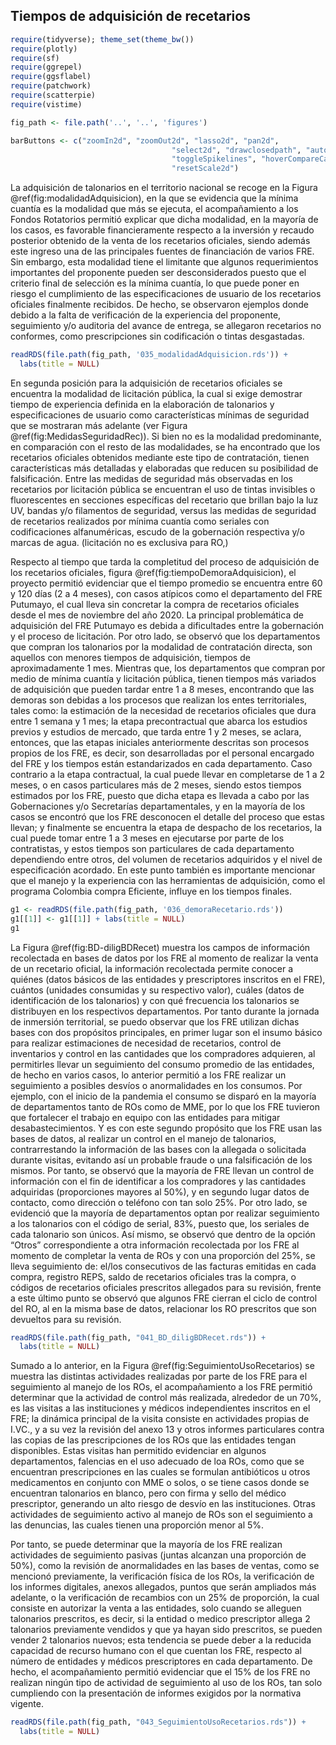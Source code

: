 ## Tiempos de adquisición de recetarios

```r
require(tidyverse); theme_set(theme_bw())
require(plotly)
require(sf)
require(ggrepel)
require(ggsflabel)
require(patchwork)
require(scatterpie)
require(vistime)

fig_path <- file.path('..', '..', 'figures')

barButtons <- c("zoomIn2d", "zoomOut2d", "lasso2d", "pan2d", 
                                    "select2d", "drawclosedpath", "autoScale2d", "zoom2", 
                                    "toggleSpikelines", "hoverCompareCartesian", "hoverClosestCartesian", 
                                    "resetScale2d")
```

\maxdeadcycles=1000

La adquisición de talonarios en el territorio nacional se recoge en la Figura \@ref(fig:modalidadAdquisicion), en la que se evidencia que la mínima cuantía es la modalidad que más se ejecuta, el acompañamiento a los Fondos Rotatorios permitió explicar que dicha modalidad, en la mayoría de los casos, es favorable financieramente respecto a la inversión y recaudo posterior obtenido de la venta de los recetarios oficiales, siendo además este ingreso una de las principales fuentes de financiación de varios FRE. Sin embargo, esta modalidad tiene el limitante que algunos requerimientos importantes del proponente pueden ser desconsiderados puesto que el criterio final de selección es la mínima cuantía, lo que puede poner en riesgo el cumplimiento de las especificaciones de usuario de los recetarios oficiales finalmente recibidos. De hecho, se observaron ejemplos donde debido a la falta de verificación de la experiencia del proponente, seguimiento y/o auditoria del avance de entrega, se allegaron recetarios no conformes, como prescripciones sin codificación o tintas desgastadas. 

```r
readRDS(file.path(fig_path, '035_modalidadAdquisicion.rds')) + 
  labs(title = NULL)
```

En segunda posición para la adquisición de recetarios oficiales se encuentra la modalidad de licitación pública, la cual si exige demostrar tiempo de experiencia definida en la elaboración de talonarios y especificaciones de usuario como características mínimas de seguridad que se mostraran más adelante (ver Figura \@ref(fig:MedidasSeguridadRec)). Si bien no es la modalidad predominante, en comparación con el resto de las modalidades, se ha encontrado que los recetarios oficiales obtenidos mediante este tipo de contratación, tienen características más detalladas y elaboradas que reducen su posibilidad de falsificación. Entre las medidas de seguridad más observadas en los recetarios por licitación pública se encuentran el uso de tintas invisibles o fluorescentes en secciones específicas del recetario que brillan bajo la luz UV, bandas y/o filamentos de seguridad, versus las medidas de seguridad de recetarios realizados por mínima cuantía como seriales con codificaciones alfanuméricas, escudo de la gobernación respectiva y/o marcas de agua. (licitación no es exclusiva para RO,) 

Respecto al tiempo que tarda la completitud del proceso de adquisición de los recetarios oficiales, figura \@ref(fig:tiempoDemoraAdquisicion), el proyecto permitió evidenciar que el tiempo promedio se encuentra entre 60 y 120 días (2 a 4 meses), con casos atípicos como el departamento del FRE Putumayo, el cual lleva sin concretar la compra de recetarios oficiales desde el mes de noviembre del año 2020. La principal problemática de adquisición del FRE Putumayo es debida a dificultades entre la gobernación y el proceso de licitación. Por otro lado, se observó que los departamentos que compran los talonarios por la modalidad de contratación directa, son aquellos con menores tiempos de adquisición, tiempos de aproximadamente 1 mes. Mientras que, los departamentos que compran por medio de mínima cuantía y licitación pública, tienen tiempos más variados de adquisición que pueden tardar entre 1 a 8 meses, encontrando que las demoras son debidas a los procesos que realizan los entes territoriales, tales como: la estimación de la necesidad de recetarios oficiales que dura entre 1 semana y 1 mes; la etapa precontractual que abarca los estudios previos y estudios de mercado, que tarda entre 1 y 2 meses, se aclara, entonces, que las etapas iniciales anteriormente descritas son procesos propios de los FRE, es decir, son desarrolladas por el personal encargado del FRE y los tiempos están estandarizados en cada departamento. Caso contrario a la etapa contractual, la cual puede llevar en completarse de 1 a 2 meses, o en casos particulares más de 2 meses, siendo estos tiempos estimados por los FRE, puesto que dicha etapa es llevada a cabo por las Gobernaciones y/o Secretarías departamentales, y en la mayoría de los casos se encontró que los FRE desconocen el detalle del proceso que estas llevan; y finalmente se encuentra la etapa de despacho de los recetarios, la cual puede tomar entre 1 a 3 meses en ejecutarse por parte de los contratistas, y estos tiempos son particulares de cada departamento dependiendo entre otros, del volumen de recetarios adquiridos y el nivel de especificación acordado. En este punto también es importante mencionar que el manejo y la experiencia con las herramientas de adquisición, como el programa Colombia compra Eficiente, influye en los tiempos finales. 

```r
g1 <- readRDS(file.path(fig_path, '036_demoraRecetario.rds'))
g1[[1]] <- g1[[1]] + labs(title = NULL)
g1
```
La Figura \@ref(fig:BD-diligBDRecet) muestra los campos de información recolectada en bases de datos por los FRE al momento de realizar la venta de un recetario oficial, la información recolectada permite conocer a quiénes (datos básicos de las entidades y prescriptores inscritos en el FRE), cuántos (unidades consumidas y su respectivo valor), cuáles (datos de identificación de los talonarios) y con qué frecuencia los talonarios se distribuyen en los respectivos departamentos. Por tanto durante la jornada de inmersión territorial, se puedo observar que los FRE  utilizan dichas bases con dos propósitos principales, en primer lugar son el insumo básico para realizar estimaciones de necesidad de recetarios, control de inventarios y control en las cantidades que los compradores adquieren, al permitirles llevar un seguimiento del consumo promedio de las entidades, de hecho en varios casos, lo anterior permitió a los FRE realizar un seguimiento a posibles desvíos o anormalidades en los consumos. Por ejemplo, con el inicio de la pandemia el consumo se disparó en la mayoría de departamentos tanto de ROs como de MME, por lo que los FRE tuvieron que fortalecer el trabajo en equipo con las entidades para mitigar desabastecimientos. Y es con este segundo propósito que los FRE usan las bases de datos, al realizar un control en el manejo de talonarios, contrarrestando la información de las bases con la allegada o solicitada durante visitas, evitando así un probable fraude o una falsificación de los mismos. Por tanto, se observó que la mayoría de FRE llevan un control de información con el fin de identificar a los compradores y las cantidades adquiridas (proporciones mayores al 50%), y en segundo lugar datos de contacto, como dirección o teléfono con tan solo 25%. Por otro lado, se evidenció que la mayoría de departamentos optan por realizar seguimiento a los talonarios con el código de serial, 83%, puesto que, los seriales de cada talonario son únicos. Así mismo, se observó que dentro de la opción "Otros" correspondiente a otra información recolectada por los FRE al momento de completar la venta de ROs y con una proporción del 25%, se lleva seguimiento de: el/los consecutivos de las facturas emitidas en cada compra, registro REPS, saldo de recetarios oficiales tras la compra, o códigos de recetarios oficiales prescritos allegados para su revisión, frente a este último punto se observó que algunos FRE cierran el ciclo de control del RO, al en la misma base de datos, relacionar los RO prescritos que son devueltos para su revisión. 

```r
readRDS(file.path(fig_path, "041_BD_diligBDRecet.rds")) + 
  labs(title = NULL)
```

Sumado a lo anterior, en la Figura \@ref(fig:SeguimientoUsoRecetarios) se muestra las distintas actividades realizadas por parte de los FRE para el seguimiento al manejo de los ROs, el acompañamiento a los FRE permitió determinar que la actividad de control más realizada, alrededor de un 70%, es las visitas a las instituciones y médicos independientes inscritos en el FRE; la dinámica principal de la visita consiste en actividades propias de I.VC., y a su vez la revisión del anexo 13 y otros informes particulares contra las copias de las prescripciones de los ROs que las entidades tengan disponibles. Estas visitas han permitido evidenciar en algunos departamentos, falencias en el uso adecuado de loa ROs, como que se encuentran prescripciones en las cuales se formulan antibióticos u otros medicamentos en conjunto con MME o solos, o se tiene casos donde se encuentran talonarios en blanco, pero con firma y sello del médico prescriptor, generando un alto riesgo de desvío en las instituciones. Otras actividades de seguimiento activo al manejo de ROs son el seguimiento a las denuncias, las cuales tienen una proporción menor al 5%. 

Por tanto, se puede determinar que la mayoría de los FRE realizan actividades de seguimiento pasivas (juntas alcanzan una proporción de 50%), como la revisión de anormalidades en las bases de ventas, como se mencionó previamente, la verificación física de los ROs, la verificación de los informes digitales, anexos allegados, puntos que serán ampliados más adelante, o la verificación de recambios con un 25% de proporción, la cual consiste en autorizar la venta a las entidades, solo cuando se alleguen talonarios prescritos, es decir, si la entidad o medico prescriptor allega 2 talonarios previamente vendidos y que ya hayan sido prescritos, se pueden vender 2 talonarios nuevos; esta tendencia se puede deber a la reducida capacidad de recurso humano con el que cuentan los FRE, respecto al número de entidades y médicos prescriptores en cada departamento. De hecho, el acompañamiento permitió evidenciar que el 15% de los FRE no realizan ningún tipo de actividad de seguimiento al uso de los ROs, tan solo cumpliendo con la presentación de informes exigidos por la normativa vigente.  

```r
readRDS(file.path(fig_path, "043_SeguimientoUsoRecetarios.rds")) + 
  labs(title = NULL)
```